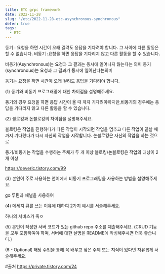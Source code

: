 ```yaml
---
title: ETC grpc framework
date: 2022-11-28
slug: "/etc/2022-11-28-etc-asynchronous-synchronous"
defer: true
tags:
  - ETC
---
```


동기 :  요청을 하면 시간이 오래 걸려도 응답을 기다려야 합니다. 그 사이에 다른 활동은 할 수 없습니다.
비동기 :요청을 하면 응답을 기다리지 않고 다른 활동을 할 수 있습니다.


비동기(Asynchronous)는 요청과 그 결과는 동시에 일어나지 않는다는 의미
동기(synchronous)는 요청과 그 결과가 동시에 일어난다는의미



동기는 요청을 하면 시간이 오래 걸려도 응답을 기다려야 합니다.

(1) 동기와 비동기 프로그래밍에 대한 차이점을 설명해주세요.

동기의 경우 요청을 하면  응답 시간이 올 때 까지 기다려야하지만,비동기의 경우에는 응답을 기다리지 않고 다른 활동을 할 수 있습니다.

(2) 블로킹과 논블로킹의 차이점을 설명해주세요.

블로킹은 작업을 진행하다가 다른 작업이 시작되면 작업을 멈추고 다른 작업이 끝날 때 까지 기다렸다가 다시 자신의 작업을 시작합니다.
논블로킹은 자신의 작업을 하는 것으로



동기/비동기는 작업을 수행하는 주체가 두 개 이상
블로킹/논블로킹은 작업의 대상이 2개 이상

https://deveric.tistory.com/99


(3) 본인이 주로 사용하는 언어에서 비동기 프로그래밍을 사용하는 방법을 설명해주세요.

go 루틴과 채널을 사용하여


(4) 메세지 큐를 쓰는 이유에 대하여 2가지 예시를 서술해주세요.

하나의 서비스가 죽ㅇ


(5) 본인이 작성한 서버 코드가 있는 github repo 주소를 제출해주세요. (CRUD 기능을 모두 포함하여야 하며, 서버에 대한 설명을 README에 작성해주시면 더욱 좋습니다.)


(6 - Optional) 해당 수업을 통해 꼭 배우고 싶은 주제 또는 지식이 있다면 자유롭게 서술해주세요.

#출처
https://private.tistory.com/24